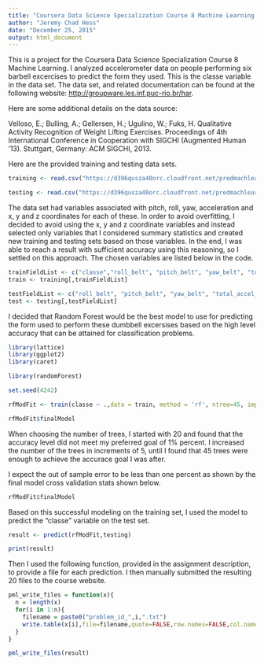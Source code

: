 ```yaml
---
title: "Coursera Data Science Specialization Course 8 Machine Learning Project"
author: "Jeremy Chad Hess"
date: "December 25, 2015"
output: html_document
---
```


This is a project for the Coursera Data Science Specialization Course 8 Machine Learning.  I analyzed accelerometer data on people performing six barbell excercises to predict the form they used.  This is the classe variable in the data set.  The data set, and related documentation can be found at the following website: <http://groupware.les.inf.puc-rio.br/har>.

Here are some additional details on the data source:

Velloso, E.; Bulling, A.; Gellersen, H.; Ugulino, W.; Fuks, H. Qualitative Activity Recognition of Weight Lifting Exercises. Proceedings of 4th International Conference in Cooperation with SIGCHI (Augmented Human '13). 
Stuttgart, Germany: ACM SIGCHI, 2013. 

Here are the provided training and testing data sets.

```r
training <- read.csv("https://d396qusza40orc.cloudfront.net/predmachlearn/pml-training.csv")

testing <- read.csv("https://d396qusza40orc.cloudfront.net/predmachlearn/pml-testing.csv")

```

The data set had variables associated with pitch, roll, yaw, acceleration and x, y and z coordinates for each of these.  In order to avoid overfitting, I decided to avoid using the x, y and z coordinate variables and instead selected only variables that I considered summary statistics and created new training and testing sets based on those variables.  In the end, I was able to reach a result with sufficient accuracy using this reasoning, so I settled on this approach.  The chosen variables are listed below in the code.

```r
trainFieldList <- c("classe","roll_belt", "pitch_belt", "yaw_belt", "total_accel_belt","roll_arm","pitch_arm","yaw_arm","total_accel_arm","roll_dumbbell","pitch_dumbbell","yaw_dumbbell","total_accel_dumbbell","roll_forearm","pitch_forearm","yaw_forearm","total_accel_forearm")
train <- training[,trainFieldList]

testFieldList <- c("roll_belt", "pitch_belt", "yaw_belt", "total_accel_belt","roll_arm","pitch_arm","yaw_arm","total_accel_arm","roll_dumbbell","pitch_dumbbell","yaw_dumbbell","total_accel_dumbbell","roll_forearm","pitch_forearm","yaw_forearm","total_accel_forearm")
test <- testing[,testFieldList]
```


I decided that Random Forest would be the best model to use for predicting the form used to  perform these dumbbell excersises based on the high level accuracy that can be attained for classification problems.


```r
library(lattice)
library(ggplot2)
library(caret)

library(randomForest)

set.seed(4242)

rfModFit <- train(classe ~ .,data = train, method = 'rf', ntree=45, importance=TRUE)

rfModFit$finalModel
```

When choosing the number of trees, I started with 20 and found that the accuracy level did not meet my preferred goal of 1% percent. I increased the number of the trees in increments of 5, until I found that 45 trees were enough to achieve the accurace goal I was after.

I expect the out of sample error to be less than one percent as shown by the final model cross validation stats shown below.

```r
rfModFit$finalModel
```

Based on this successful modeling on the training set, I used the model to predict the "classe" variable on the test set.

```r
result <- predict(rfModFit,testing)

print(result)
```

Then I used the following function, provided in the assignment description, to provide a file for each prediction.  I then manually submitted the resulting 20 files to the course website.


```r
pml_write_files = function(x){
  n = length(x)
  for(i in 1:n){
    filename = paste0("problem_id_",i,".txt")
    write.table(x[i],file=filename,quote=FALSE,row.names=FALSE,col.names=FALSE)
  }
}

pml_write_files(result)
```











